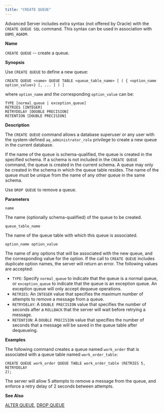 ```yaml
---
title: "CREATE QUEUE"
---
```


<div id="create_queue" class="registered_link"></div>

Advanced Server includes extra syntax (not offered by Oracle) with the `CREATE QUEUE SQL` command. This syntax can be used in association with `DBMS_AQADM`.

**Name**

`CREATE QUEUE` -- create a queue.

**Synopsis**

Use `CREATE QUEUE` to define a new queue:

```text
CREATE QUEUE <name> QUEUE TABLE <queue_table_name> [ ( { <option_name
option_value>} [, ... ] ) ]
```

where `option_name` and the corresponding `option_value` can be:

```text
TYPE [normal_queue | exception_queue]
RETRIES [INTEGER]
RETRYDELAY [DOUBLE PRECISION]
RETENTION [DOUBLE PRECISION]
```

**Description**

The `CREATE QUEUE` command allows a database superuser or any user with the system-defined `aq_administrator_role` privilege to create a new queue in the current database.

If the name of the queue is schema-qualified, the queue is created in the specified schema. If a schema is not included in the `CREATE QUEUE` command, the queue is created in the current schema. A queue may only be created in the schema in which the queue table resides. The name of the queue must be unique from the name of any other queue in the same schema.

Use `DROP QUEUE` to remove a queue.

**Parameters**

`name`

 The name (optionally schema-qualified) of the queue to be created.

`queue_table_name`

 The name of the queue table with which this queue is associated.

`option_name option_value`

 The name of any options that will be associated with the new queue, and the corresponding value for the option. If the call to `CREATE QUEUE` includes duplicate option names, the server will return an error. The following values are accepted:

-   `TYPE`: Specify `normal_queue` to indicate that the queue is a normal queue, or `exception_queue` to indicate that the queue is an exception queue. An exception queue will only accept dequeue operations.
-   `RETRIES`: An `INTEGER` value that specifies the maximum number of attempts to remove a message from a queue.                                                       
-   `RETRYDELAY`: A `DOUBLE PRECISION` value that specifies the number of seconds after a `ROLLBACK` that the server will wait before retrying a message.                                                            
-   `RETENTION`: A `DOUBLE PRECISION` value that specifies the number of seconds that a message will be saved in the queue table after dequeueing.                                                                  

**Examples**

The following command creates a queue named `work_order` that is associated with a queue table named `work_order_table`:

```text
CREATE QUEUE work_order QUEUE TABLE work_order_table (RETRIES 5, RETRYDELAY
2);
```

The server will allow 5 attempts to remove a message from the queue, and enforce a retry delay of 2 seconds between attempts.

**See Also**

[ALTER QUEUE](06_alter_queue/#alter_queue), [DROP QUEUE](52_drop_queue/#drop_queue)
